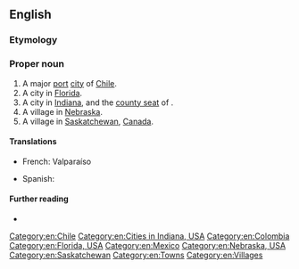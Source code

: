 {{also|Valparaíso}}
==English==

===Etymology===
{{rfe|lang=en}}

===Proper noun===
{{en-proper noun}}

# A major [[port]] [[city]] of [[Chile]].
# A city in [[Florida]].
# A city in [[Indiana]], and the [[county seat]] of {{l|en|Porter County}}.
# A village in [[Nebraska]].
# A village in [[Saskatchewan]], [[Canada]].

====Translations====
{{trans-top|city}}
* French: Valparaíso
{{trans-mid}}
* Spanish: {{t+|es|Valparaíso}}
{{trans-bottom}}

====Further reading====
* {{projectlink|wikipedia}}

[[Category:en:Chile]]
[[Category:en:Cities in Indiana, USA]]
[[Category:en:Colombia]]
[[Category:en:Florida, USA]]
[[Category:en:Mexico]]
[[Category:en:Nebraska, USA]]
[[Category:en:Saskatchewan]]
[[Category:en:Towns]]
[[Category:en:Villages]]